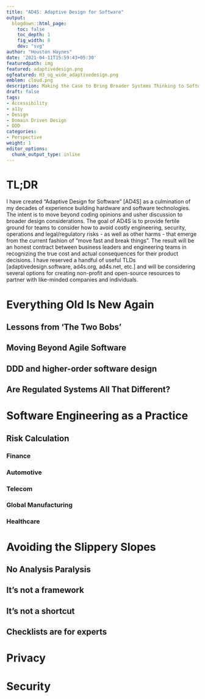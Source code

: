 ```yaml
---
title: "AD4S: Adaptive Design for Software"
output:
  blogdown::html_page:
    toc: false
    toc_depth: 1
    fig_width: 8
    dev: "svg"
author: "Houston Haynes"
date: '2021-04-11T15:59:43+05:30'
featuredpath: img
featured: adaptivedesign.png
ogfeatured: H3_og_wide_adaptivedesign.png
emblem: cloud.png
description: Making the Case to Bring Broader Systems Thinking to Software Based Systems
draft: false
tags:
- Accessibility
- a11y
- Design
- Domain Driven Design
- DDD
categories: 
- Perspective
weight: 1
editor_options: 
  chunk_output_type: inline
---
```

# TL;DR

I have created "Adaptive Design for Software" [AD4S] as a culmination of my decades of experience building hardware and software technologies. The intent is to move beyond coding opinions and usher discussion to broader design considerations. The goal of AD4S is to provide fertile ground for teams to consider how to avoid costly engineering, security, operations and legal/regulatory risks - as well as other harms - that emerge from the current fashion of "move fast and break things". The result will be an honest contract between business leaders and engineering teams in recognizing the true cost and actual consequences for their product decisions. I have reserved a handful of useful TLDs [adaptivedesign.software, ad4s.org, ad4s.net, etc.] and will be considering several options for creating non-profit and open-source resources to partner with like-minded companies and individuals. 

# Everything Old Is New Again

## Lessons from 'The Two Bobs'

## Moving Beyond Agile Software

## DDD and higher-order software design

## Are Regulated Systems All That Different?

# Software Engineering as a Practice

## Risk Calculation

### Finance

### Automotive

### Telecom

### Global Manufacturing

### Healthcare

# Avoiding the Slippery Slopes

## No Analysis Paralysis

## It's not a framework

## It's not a shortcut

## Checklists are for experts

# Privacy

# Security
